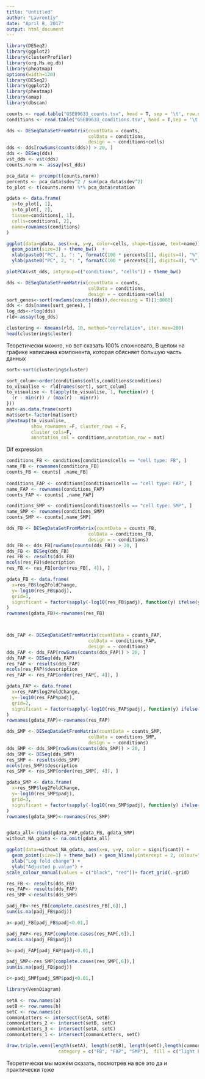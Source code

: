 ```yaml
---
title: "Untitled"
author: "Lavrentiy"
date: "April 8, 2017"
output: html_document
---
```


```r
library(DESeq2)
library(ggplot2)
library(clusterProfiler)
library(org.Hs.eg.db)
library(pheatmap)
options(width=120)
library(DESeq2)
library(ggplot2)
library(pheatmap)
library(amap)
library(dbscan)
```

```r
counts <- read.table("GSE89633_counts.tsv", head = T, sep = '\t', row.names = 1 )
conditions <- read.table("GSE89633_conditions.tsv", head = T,sep = '\t', row.names = 1)

```


```r
dds <- DESeqDataSetFromMatrix(countData = counts,
                              colData = conditions,
                              design = ~ conditions+cells)
dds <- dds[rowSums(counts(dds)) > 20, ]
dds <- DESeq(dds)
vst_dds <- vst(dds)
counts.norm <- assay(vst_dds)

```


```r
pca_data <- prcomp(t(counts.norm))
percents <- pca_data$sdev^2 / sum(pca_data$sdev^2)
to_plot <- t(counts.norm) %*% pca_data$rotation

gdata <- data.frame(
  x=to_plot[, 1],
  y=to_plot[, 2],
  tissue=conditions[, 1],
  cells=conditions[, 2],
  name=rownames(conditions)
)

ggplot(data=gdata, aes(x=x, y=y, color=cells, shape=tissue, text=name)) +
  geom_point(size=3) + theme_bw()  +
  xlab(paste0("PC", 1, ": ", formatC(100 * percents[1], digits=4), "%")) +
  ylab(paste0("PC", 2, ": ", formatC(100 * percents[2], digits=4), "%"))

plotPCA(vst_dds, intgroup=c("conditions", "cells")) + theme_bw()

```
```r
dds <- DESeqDataSetFromMatrix(countData = counts,
                              colData = conditions,
                              design = ~ conditions+cells)
sort_genes<-sort(rowSums(counts(dds)),decreasing = T)[1:8000]
dds <- dds[names(sort_genes), ]
log_dds<-rlog(dds)
rld<-assay(log_dds)

clustering <- Kmeans(rld, 10, method="correlation", iter.max=200)
head(clustering$cluster)
```


Теоретически можно, но вот сказать 100% сложновато, 
В целом на графике написанна компонента, которая обясняет большую часть данных

```r
sort<-sort(clustering$cluster)

sort_colum<-order(conditions$cells,conditions$conditions)
to_visualise <- rld[names(sort), sort_colum]
to_visualise <- t(apply(to_visualise, 1, function(r) {
  (r - min(r)) / (max(r) - min(r))
}))
mat<-as.data.frame(sort)
mat$sort<-factor(mat$sort)
pheatmap(to_visualise, 
         show_rownames =F, cluster_rows = F,
         cluster_cols=F,
         annotation_col = conditions,annotation_row = mat)
```


Dif expression


```r
conditions_FB <- conditions[conditions$cells == "cell type: FB", ]
name_FB <- rownames(conditions_FB)
counts_FB <- counts[ ,name_FB]
                    
conditions_FAP <- conditions[conditions$cells == "cell type: FAP", ]
name_FAP <- rownames(conditions_FAP)
counts_FAP <- counts[ ,name_FAP]

conditions_SMP <- conditions[conditions$cells == "cell type: SMP", ]
name_SMP <- rownames(conditions_SMP)
counts_SMP <- counts[,name_SMP]

dds_FB <- DESeqDataSetFromMatrix(countData = counts_FB,
                              colData = conditions_FB,
                              design = ~ conditions)
dds_FB <- dds_FB[rowSums(counts(dds_FB)) > 20, ]
dds_FB <- DESeq(dds_FB)
res_FB <- results(dds_FB)
mcols(res_FB)$description
res_FB <- res_FB[order(res_FB[, 4]), ]

gdata_FB <- data.frame(
  x=res_FB$log2FoldChange,
  y=-log10(res_FB$padj),
  grid=1,
  significant = factor(sapply(-log10(res_FB$padj), function(y) ifelse(y > 2, "significant","Not significant")))
)
rownames(gdata_FB)<-rownames(res_FB)



dds_FAP <- DESeqDataSetFromMatrix(countData = counts_FAP,
                              colData = conditions_FAP,
                              design = ~ conditions)
dds_FAP <- dds_FAP[rowSums(counts(dds_FAP)) > 20, ]
dds_FAP <- DESeq(dds_FAP)
res_FAP <- results(dds_FAP)
mcols(res_FAP)$description
res_FAP <- res_FAP[order(res_FAP[, 4]), ]

gdata_FAP <- data.frame(
  x=res_FAP$log2FoldChange,
  y=-log10(res_FAP$padj),
  grid=2,
  significant = factor(sapply(-log10(res_FAP$padj), function(y) ifelse(y > 2, "significant","Not significant")))
)
rownames(gdata_FAP)<-rownames(res_FAP)

dds_SMP <- DESeqDataSetFromMatrix(countData = counts_SMP,
                              colData = conditions_SMP,
                              design = ~ conditions)
dds_SMP <- dds_SMP[rowSums(counts(dds_SMP)) > 20, ]
dds_SMP <- DESeq(dds_SMP)
res_SMP <- results(dds_SMP)
mcols(res_SMP)$description
res_SMP <- res_SMP[order(res_SMP[, 4]), ]

gdata_SMP <- data.frame(
  x=res_SMP$log2FoldChange,
  y=-log10(res_SMP$padj),
  grid=3,
  significant = factor(sapply(-log10(res_SMP$padj), function(y) ifelse(y > 2, "significant","Not significant")))
)
rownames(gdata_SMP)<-rownames(res_SMP)


gdata_all<-rbind(gdata_FAP,gdata_FB, gdata_SMP)
without_NA_gdata <- na.omit(gdata_all)

ggplot(data=without_NA_gdata, aes(x=x, y=y, color = significant)) +
  geom_point(size=1) + theme_bw() + geom_hline(yintercept = 2, colour="#BB0000", linetype="dashed") + 
  xlab("Log fold change") +
  ylab("Adjusted p.value") + 
scale_colour_manual(values = c("black", "red"))+ facet_grid(.~grid)

```


```r
res_FB <- results(dds_FB)
res_FAP<- results(dds_FAP)
res_SMP <-results(dds_SMP)

padj_FB<-res_FB[complete.cases(res_FB[,6]),]
sum(is.na(padj_FB$padj))

a<-padj_FB[padj_FB$padj<0.01,]

padj_FAP<-res_FAP[complete.cases(res_FAP[,6]),]
sum(is.na(padj_FB$padj))

b<-padj_FAP[padj_FAP$padj<0.01,]

padj_SMP<-res_SMP[complete.cases(res_SMP[,6]),]
sum(is.na(padj_FB$padj))

c<-padj_SMP[padj_SMP$padj<0.01,]

library(VennDiagram)

setA <- row.names(a)
setB <- row.names(b)
setC <- row.names(c)
commonLetters <- intersect(setA, setB)
commonLetters_2 <- intersect(setB, setC)
commonLetters_3 <- intersect(setA, setC)
commonLetters_1 <- intersect(commonLetters, setC)

draw.triple.venn(length(setA), length(setB), length(setC),length(commonLetters),length(commonLetters_2),length(commonLetters_3),length(commonLetters_1),
                   category = c("FB", "FAP", "SMP"),  fill = c("light blue", "pink", "black"))
```

Теоретически мы можем сказать, посмотрев на все это да и практически тоже
